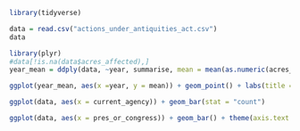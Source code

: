 ```r
library(tidyverse)
```

```r
data = read.csv("actions_under_antiquities_act.csv")
data
```
```r
library(plyr)
#data[!is.na(data$acres_affected),]
year_mean = ddply(data, ~year, summarise, mean = mean(as.numeric(acres_affected), na.rm=TRUE))
```

```r
ggplot(year_mean, aes(x =year, y = mean)) + geom_point() + labs(title = "year vs average number of acres affected", y = "mean acres affected") + geom_smooth()
```
```r
ggplot(data, aes(x = current_agency)) + geom_bar(stat = "count")
```

```r
ggplot(data, aes(x = pres_or_congress)) + geom_bar() + theme(axis.text.x = element_text(angle = 90, hjust = 1)) + labs(title = "frequency of things",  )
```

